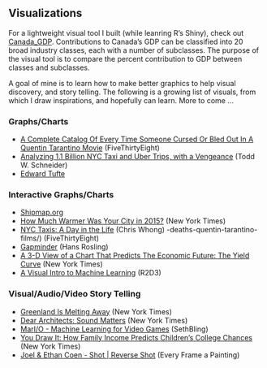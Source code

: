 ## Visualizations

For a lightweight visual tool I built (while leanring R's Shiny), check out [Canada_GDP](https://github.com/stevenwong15/Projects/tree/master/Visualizations/Canada_GDP). Contributions to Canada's GDP can be classified into 20 broad industry classes, each with a number of subclasses. The purpose of the visual tool is to compare the percent contribution to GDP between classes and subclasses.

A goal of mine is to learn how to make better graphics to help visual discovery, and story telling. The following is a growing list of visuals, from which I draw inspirations, and hopefully can learn. More to come ...

### Graphs/Charts

* [A Complete Catalog Of Every Time Someone Cursed Or Bled Out In A Quentin Tarantino Movie](http://fivethirtyeight.com/features/complete-catalog-curses-deaths-quentin-tarantino-films/) (FiveThirtyEight)
* [Analyzing 1.1 Billion NYC Taxi and Uber Trips, with a Vengeance](http://toddwschneider.com/posts/analyzing-1-1-billion-nyc-taxi-and-uber-trips-with-a-vengeance/) (Todd W. Schneider)
* [Edward Tufte](http://www.edwardtufte.com/tufte/)

### Interactive Graphs/Charts

* [Shipmap.org](https://www.shipmap.org/)
* [How Much Warmer Was Your City in 2015?](http://www.nytimes.com/interactive/2016/02/19/us/2015-year-in-weather-temperature-precipitation.html#palo-alto_ca) (New York Times)
* [NYC Taxis: A Day in the Life](http://nyctaxi.herokuapp.com/) (Chris Whong)
-deaths-quentin-tarantino-films/) (FiveThirtyEight)
* [Gapminder](https://www.ted.com/talks/hans_rosling_shows_the_best_stats_you_ve_ever_seen?language=en) (Hans Rosling)
* [A 3-D View of a Chart That Predicts The Economic Future: The Yield Curve](http://www.nytimes.com/interactive/2015/03/19/upshot/3d-yield-curve-economic-growth.html?action=click&contentCollection=The%20Upshot&region=Footer&module=WhatsNext&version=WhatsNext&contentID=WhatsNext&moduleDetail=undefined&pgtype=Multimedia) (New York Times)
* [A Visual Intro to Machine Learning](http://www.r2d3.us/visual-intro-to-machine-learning-part-1/) (R2D3)

### Visual/Audio/Video Story Telling

* [Greenland Is Melting Away](http://www.nytimes.com/interactive/2015/10/27/world/greenland-is-melting-away.html) (New York Times)
* [Dear Architects: Sound Matters](http://www.nytimes.com/interactive/2015/12/29/arts/design/sound-architecture.html) (New York Times)
* [MarI/O - Machine Learning for Video Games](https://www.youtube.com/watch?v=qv6UVOQ0F44) (SethBling)
* [You Draw It: How Family Income Predicts Children’s College Chances](http://www.nytimes.com/interactive/2015/05/28/upshot/you-draw-it-how-family-income-affects-childrens-college-chances.html) (New York Times)
* [Joel & Ethan Coen - Shot | Reverse Shot](https://www.youtube.com/watch?v=5UE3jz_O_EM) (Every Frame a Painting)
